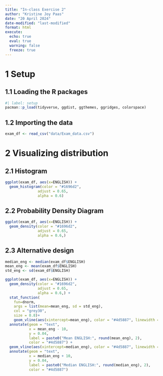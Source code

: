 ```yaml
---
title: "In-class Exercise 2"
author: "Kristine Joy Paas"
date: "20 April 2024"
date-modified: "last-modified"
format: html
execute: 
  echo: true
  eval: true
  warning: false
  freeze: true
---
```


# 1 Setup

## 1.1 Loading the R packages

```r
#| label: setup
pacman::p_load(tidyverse, ggdist, ggthemes, ggridges, colorspace)
```

## 1.2 Importing the data

```r
exam_df <- read_csv("data/Exam_data.csv")
```

# 2 Visualizing distribution

## 2.1 Histogram

```r
ggplot(exam_df, aes(x=ENGLISH)) +
  geom_histogram(color = "#1696d2",
               adjust = 0.65,
               alpha = 0.6)
```

## 2.2 Probability Density Diagram

```r
ggplot(exam_df, aes(x=ENGLISH)) +
  geom_density(color = "#1696d2",
               adjust = 0.65,
               alpha = 0.6,)
```

## 2.3 Alternative design

```r
median_eng <- median(exam_df$ENGLISH)
mean_eng <- mean(exam_df$ENGLISH)
std_eng <- sd(exam_df$ENGLISH)

ggplot(exam_df, aes(x=ENGLISH)) +
  geom_density(color = "#1696d2",
               adjust = 0.65,
               alpha = 0.6,) +
  stat_function(
    fun=dnorm,
    args = list(mean=mean_eng, sd = std_eng),
    col = "grey30",
    size = 0.8)+
    geom_vline(aes(xintercept=mean_eng), color = "#4d5887", linewidth = 0.6, linetype = "dashed")+
  annotate(geom = "text",
           x = mean_eng - 10,
           y = 0.04,
           label = paste0("Mean ENGLISH:", round(mean_eng), 2),
           color = "#4d5887") +
  geom_vline(aes(xintercept=median_eng), color = "#4d5887", linewidth = 0.6) +
  annotate(geom = "text",
           x = median_eng + 10,
           y = 0.04,
           label = paste0("Median ENGLISH:", round(median_eng), 2),
           color = "#4d5887")
```
